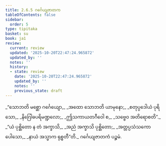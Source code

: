```yaml
---
title: 2.6.5 ဂင်္ဂေယျဇာတက
tableOfContents: false
sidebar:
  order: 5
type: tipitaka
basket: su
book: ja1
review:
  current: review
  updated: '2025-10-20T22:47:24.965872'
  updated_by: ''
  notes: ''
  history:
  - state: review
    date: '2025-10-20T22:47:24.965872'
    updated_by: ''
    notes: ''
    previous_state: draft
---
```



<DynamicBreadcrumb />


<ReviewStatus review={frontmatter.review} showDetails={true} />

<HypothesisAnnotation frontmatter={frontmatter} />

<Division number="109" book="ja1" e="ch" v="22" p="54">

<Paragraph number="518" type="verses" book="ja1">
_“သောဘတိ မစ္ဆော ဂင်္ဂေယျော,_  
_အထော သောဘတိ ယာမုနော;_  
_စတုပ္ပဒေါယံ ပုရိသော,_  
_နိဂြေါဓပရိမဏ္ဍလော;_  
_ဤသကာယတဂီဝေါ စ,_  
_သဗ္ဗေဝ အတိရောစတိ”._  

</Paragraph>

</Division>
<Division number="110" book="ja1" e="ch" v="22" p="55">

<Paragraph number="519" type="verses" book="ja1">
_“ယံ ပုစ္ဆိတော န တံ အက္ခာသိ,_  
_အညံ အက္ခာသိ ပုစ္ဆိတော;_  
_အတ္တပ္ပသံသကော ပေါသော,_  
_နာယံ အသ္မာက ရုစ္စတီ”တိ._  


</Paragraph>
</Division>

<Paragraph number="520" type="center" book="ja1">
ဂင်္ဂေယျဇာတကံ ပဉ္စမံ.
</Paragraph>
